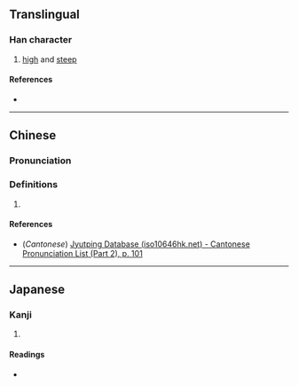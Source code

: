 {{character info/new}}
==Translingual==

===Han character===
{{Han char|rn=46|rad=山|as=12|sn=15|four=|canj=UKCF|ids=⿰山尞}}

# [[high]] and [[steep]]

====References====
* {{Han ref|kx=0319.470|dkj=08479|dj=0620.060|hdz=10797.060|uh=5D9B|ud=23963}}

----

==Chinese==
{{zh-forms}}

===Pronunciation===
{{zh-pron
|m=liáo
|c=liu4
|mc=
|oc=
|ma=
|cat=a
}}

===Definitions===
{{zh-hanzi}}

# {{rfdef|lang=zh}}

====References====
* (''Cantonese'') [http://www.iso10646hk.net/jp/document/download.jsp Jyutping Database (iso10646hk.net) - Cantonese Pronunciation List (Part 2), p. 101]

----

==Japanese==

===Kanji===
{{ja-kanji|grade=|rs=山12}}

# {{defn|lang=ja|sort=山12}}

====Readings====
* {{ja-readings|on=りょう|kun=}}